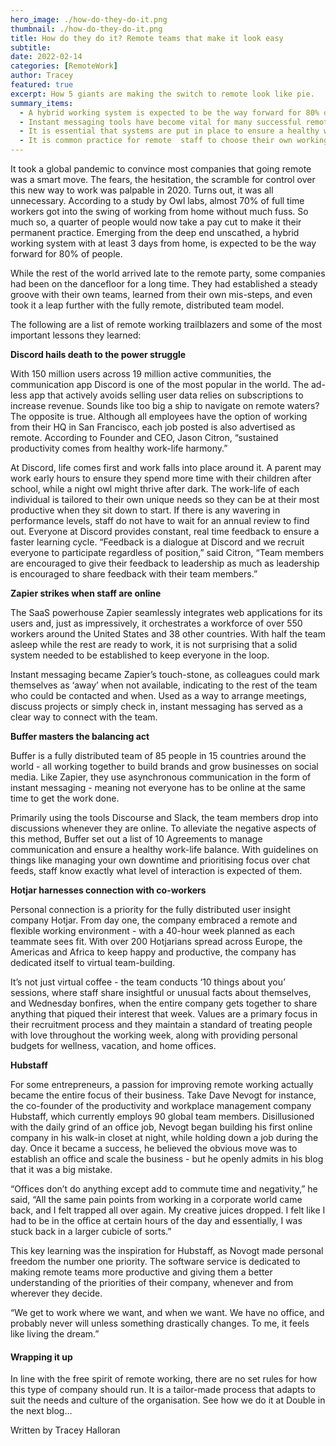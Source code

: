 ```yaml
---
hero_image: ./how-do-they-do-it.png
thumbnail: ./how-do-they-do-it.png
title: How do they do it? Remote teams that make it look easy
subtitle:
date: 2022-02-14
categories: [RemoteWork]
author: Tracey
featured: true
excerpt: How 5 giants are making the switch to remote look like pie.
summary_items:
  - A hybrid working system is expected to be the way forward for 80% of people
  - Instant messaging tools have become vital for many successful remote working companies
  - It is essential that systems are put in place to ensure a healthy work-life balance
  - It is common practice for remote  staff to choose their own working hours
---
```


It took a global pandemic to convince most companies that going remote was a smart move. The fears, the hesitation, the scramble for control over this new way to work was palpable in 2020. Turns out, it was all unnecessary. According to a study by Owl labs, almost 70% of full time workers got into the swing of working from home without much fuss. So much so, a quarter of people would now take a pay cut to make it their permanent practice. Emerging from the deep end unscathed, a hybrid working system with at least 3 days from home, is expected to be the way forward for 80% of people.

While the rest of the world arrived late to the remote party, some companies had been on the dancefloor for a long time. They had established a steady groove with their own teams, learned from their own mis-steps, and even took it a leap further with the fully remote, distributed team model.

The following are a list of remote working trailblazers and some of the most important lessons they learned:

**Discord hails death to the power struggle**

With 150 million users across 19 million active communities, the communication app Discord is one of the most popular in the world. The ad-less app that actively avoids selling user data relies on subscriptions to increase revenue. Sounds like too big a ship to navigate on remote waters? The opposite is true. Although all employees have the option of working from their HQ in San Francisco, each job posted is also advertised as remote. According to Founder and CEO, Jason Citron, “sustained productivity comes from healthy work-life harmony.”

At Discord, life comes first and work falls into place around it. A parent may work early hours to ensure they spend more time with their children after school, while a night owl might thrive after dark. The work-life of each individual is tailored to their own unique needs so they can be at their most productive when they sit down to start. If there is any wavering in performance levels, staff do not have to wait for an annual review to find out. Everyone at Discord provides constant, real time feedback to ensure a faster learning cycle.
“Feedback is a dialogue at Discord and we recruit everyone to participate regardless of position,” said Citron, “Team members are encouraged to give their feedback to leadership as much as leadership is encouraged to share feedback with their team members.”

**Zapier strikes when staff are online**

The SaaS powerhouse Zapier seamlessly integrates web applications for its users and, just as impressively, it orchestrates a workforce of over 550 workers around the United States and 38 other countries. With half the team asleep while the rest are ready to work, it is not surprising that a solid system needed to be established to keep everyone in the loop.

Instant messaging became Zapier’s touch-stone, as colleagues could mark themselves as ‘away’ when not available, indicating to the rest of the team who could be contacted and when. Used as a way to arrange meetings, discuss projects or simply check in, instant messaging has served as a clear way to connect with the team.

**Buffer masters the balancing act**

Buffer is a fully distributed team of 85 people in 15 countries around the world - all working together to build brands and grow businesses on social media. Like Zapier, they use asynchronous communication in the form of instant messaging - meaning not everyone has to be online at the same time to get the work done.

Primarily using the tools Discourse and Slack, the team members drop into discussions whenever they are online. To alleviate the negative aspects of this method, Buffer set out a list of 10 Agreements to manage communication and ensure a healthy work-life balance. With guidelines on things like managing your own downtime and prioritising focus over chat feeds, staff know exactly what level of interaction is expected of them.

**Hotjar harnesses connection with co-workers**

Personal connection is a priority for the fully distributed user insight company Hotjar. From day one, the company embraced a remote and flexible working environment - with a 40-hour week planned as each teammate sees fit. With over 200 Hotjarians spread across Europe, the Americas and Africa to keep happy and productive, the company has dedicated itself to virtual team-building.

It’s not just virtual coffee - the team conducts ‘10 things about you’ sessions, where staff share insightful or unusual facts about themselves, and Wednesday bonfires, when the entire company gets together to share anything that piqued their interest that week. Values are a primary focus in their recruitment process and they maintain a standard of treating people with love throughout the working week, along with providing personal budgets for wellness, vacation, and home offices.

**Hubstaff**

For some entrepreneurs, a passion for improving remote working actually became the entire focus of their business. Take Dave Nevogt for instance, the co-founder of the productivity and workplace management company Hubstaff, which currently employs 90 global team members. Disillusioned with the daily grind of an office job, Nevogt began building his first online company in his walk-in closet at night, while holding down a job during the day. Once it became a success, he believed the obvious move was to establish an office and scale the business - but he openly admits in his blog that it was a big mistake.

“Offices don’t do anything except add to commute time and negativity,” he said, “All the same pain points from working in a corporate world came back, and I felt trapped all over again. My creative juices dropped. I felt like I had to be in the office at certain hours of the day and essentially, I was stuck back in a larger cubicle of sorts.”

This key learning was the inspiration for Hubstaff, as Novogt made personal freedom the number one priority. The software service is dedicated to making remote teams more productive and giving them a better understanding of the priorities of their company, whenever and from wherever they decide.

“We get to work where we want, and when we want. We have no office, and probably never will unless something drastically changes. To me, it feels like living the dream.”

#### **Wrapping it up**

In line with the free spirit of remote working, there are no set rules for how this type of company should run. It is a tailor-made process that adapts to suit the needs and culture of the organisation. See how we do it at Double in the next blog…

Written by Tracey Halloran
